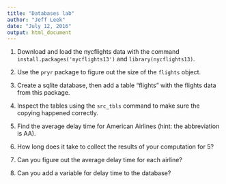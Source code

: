 ```yaml
---
title: "Databases lab"
author: "Jeff Leek"
date: "July 12, 2016"
output: html_document
---
```


1. Download and load the nycflights data with the command `install.packages('nycflights13')` and `library(nycflights13)`.

2. Use the `pryr` package to figure out the size of the `flights` object. 

3. Create a sqlite database, then add a table "flights" with the flights data from this package.

4. Inspect the tables using the `src_tbls` command to make sure the copying happened correctly.

5. Find the average delay time for American Airlines (hint: the abbreviation is AA).

6. How long does it take to collect the results of your computation for 5? 

7. Can you figure out the average delay time for each airline? 

8. Can you add a variable for delay time to the database? 
